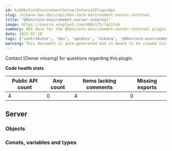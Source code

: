 ```yaml
---
id: kibKbnCoreEnvironmentServerInternalPluginApi
slug: /kibana-dev-docs/api/kbn-core-environment-server-internal
title: "@kbn/core-environment-server-internal"
image: https://source.unsplash.com/400x175/?github
summary: API docs for the @kbn/core-environment-server-internal plugin
date: 2022-07-18
tags: ['contributor', 'dev', 'apidocs', 'kibana', '@kbn/core-environment-server-internal']
warning: This document is auto-generated and is meant to be viewed inside our experimental, new docs system. Reach out in #docs-engineering for more info.
---
```




Contact [Owner missing] for questions regarding this plugin.

**Code health stats**

| Public API count  | Any count | Items lacking comments | Missing exports |
|-------------------|-----------|------------------------|-----------------|
| 4 | 0 | 4 | 0 |

## Server

### Objects
<DocDefinitionList data={kbnCoreEnvironmentServerInternalObj.server.objects}/>

### Consts, variables and types
<DocDefinitionList data={kbnCoreEnvironmentServerInternalObj.server.misc}/>

